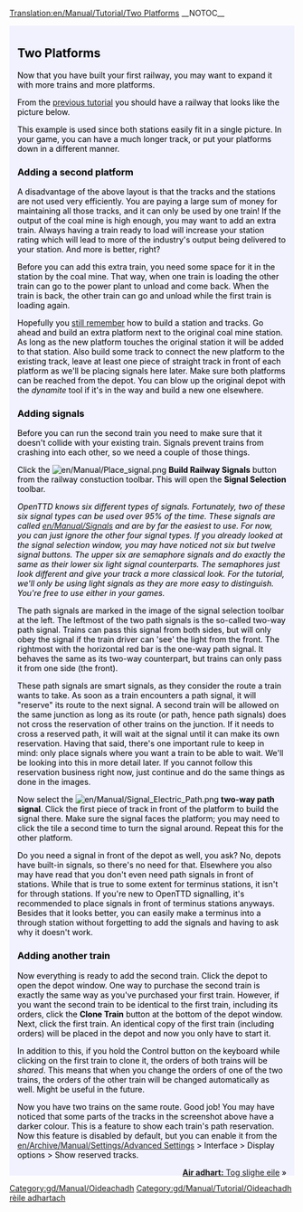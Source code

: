 [[Translation:en/Manual/Tutorial/Two Platforms]]
__NOTOC__

{{en/Tabs|3|1
|gd/Manual/Tutorial/Dà clàr rèile|1. Dà chlàr<!--
-->|gd/Manual/Tutorial/Dà shlighe rèile|2. Dà shlighe<!--
-->|gd/Manual/Tutorial/Lìonra bunasach|3. Lìonra bunasach}}
<div style="padding:.5em 1em 1em 1em; border-top:none; background-color:#f1f2fe; color:#000;">
{{gd/Manual/Tutorial/Oideachadh}}

== Two Platforms ==
Now that you have built your first railway, you may want to expand it with more trains and more platforms.

From the [[en/Manual/Tutorial/Main Page|previous tutorial]] you should have a railway that looks like the picture below.
{{en/Phototable|[[File:en/Manual/Tutorial/Tutorial single track.png|400px]]|Two stations, some track and a train (click to enlarge)|none}}

This example is used since both stations easily fit in a single picture. In your game, you can have a much longer track, or put your platforms down in a different manner.

=== Adding a second platform ===
A disadvantage of the above layout is that the tracks and the stations are not used very efficiently. You are paying a large sum of money for maintaining all those tracks, and it can only be used by one train! If the output of the coal mine is high enough, you may want to add an extra train. Always having a train ready to load will increase your station rating which will lead to more of the industry's output being delivered to your station. And more is better, right?

Before you can add this extra train, you need some space for it in the station by the coal mine. That way, when one train is loading the other train can go to the power plant to unload and come back. When the train is back, the other train can go and unload while the first train is loading again.

Hopefully you [[en/Manual/Tutorial/Trains|still remember]] how to build a station and tracks. Go ahead and build an extra platform next to the original coal mine station. As long as the new platform touches the original station it will be added to that station. Also build some track to connect the new platform to the existing track, leave at least one piece of straight track in front of each platform as we'll be placing signals here later. Make sure both platforms can be reached from the depot. You can blow up the original depot with the ''dynamite'' tool if it's in the way and build a new one elsewhere.

=== Adding signals ===
Before you can run the second train you need to make sure that it doesn't collide with your existing train. Signals prevent trains from crashing into each other, so we need a couple of those things.

Click the [[File:en/Manual/Place signal.png]] '''Build Railway Signals''' button from the railway constuction toolbar. This will open the '''Signal Selection''' toolbar.

''OpenTTD knows six different types of signals. Fortunately, two of these six signal types can be used over 95% of the time. These signals are called [[en/Manual/Signals]] and are by far the easiest to use. For now, you can just ignore the other four signal types. If you already looked at the signal selection window, you may have noticed not six but twelve signal buttons. The upper six are semaphore signals and do exactly the same as their lower six light signal counterparts. The semaphores just look different and give your track a more classical look. For the tutorial, we'll only be using light signals as they are more easy to distinguish. You're free to use either in your games.''

{{en/Phototable|[[File:en/Manual/Yapp signalgui.png]]|Path signals|left}} The path signals are marked in the image of the signal selection toolbar at the left. The leftmost of the two path signals is the so-called two-way path signal. Trains can pass this signal from both sides, but will only obey the signal if the train driver can 'see' the light from the front. The rightmost with the horizontal red bar is the one-way path signal. It behaves the same as its two-way counterpart, but trains can only pass it from one side (the front).

These path signals are smart signals, as they consider the route a train wants to take. As soon as a train encounters a path signal, it will "reserve" its route to the next signal. A second train will be allowed on the same junction as long as its route (or path, hence path signals) does not cross the reservation of other trains on the junction. If it needs to cross a reserved path, it will wait at the signal until it can make its own reservation. Having that said, there's one important rule to keep in mind: only place signals where you want a train to be able to wait. We'll be looking into this in more detail later. If you cannot follow this reservation business right now, just continue and do the same things as done in the images.

Now select the [[File:en/Manual/Signal Electric Path.png]] '''two-way path signal'''. Click the first piece of track in front of the platform to build the signal there. Make sure the signal faces the platform; you may need to click the tile a second time to turn the signal around. Repeat this for the other platform.

{{en/Phototable|[[File:en/Manual/Tutorial/Tutorial two platforms.png|400px]]|The second platform equipped with path signals (click to enlarge)|none}}

Do you need a signal in front of the depot as well, you ask? No, depots have built-in signals, so there's no need for that. Elsewhere you also may have read that you don't even need path signals in front of stations. While that is true to some extent for terminus stations, it isn't for through stations. If you're new to OpenTTD signalling, it's recommended to place signals in front of terminus stations anyways. Besides that it looks better, you can easily make a terminus into a through station without forgetting to add the signals and having to ask why it doesn't work.

=== Adding another train ===
Now everything is ready to add the second train. Click the depot to open the depot window. One way to purchase the second train is exactly the same way as you've purchased your first train. However, if you want the second train to be identical to the first train, including its orders, click the '''Clone Train''' button at the bottom of the depot window. Next, click the first train. An identical copy of the first train (including orders) will be placed in the depot and now you only have to start it.

In addition to this, if you hold the Control button on the keyboard while clicking on the first train to clone it, the orders of both trains will be ''shared''. This means that when you change the orders of one of the two trains, the orders of the other train will be changed automatically as well. Might be useful in the future.

{{en/Phototable|[[File:en/Manual/Tutorial/Tutorial two trains.png|400px]]|Mine station with two platforms and path signals in action (click to enlarge)|none}}

Now you have two trains on the same route. Good job!
You may have noticed that some parts of the tracks in the screenshot above have a darker colour. This is a feature to show each train's path reservation. Now this feature is disabled by default, but you can enable it from the [[en/Archive/Manual/Settings/Advanced Settings]] > Interface > Display options > Show reserved tracks.

<span style="float: right">[[gd/Manual/Tutorial/Dà shlighe rèile|'''Air adhart:''' Tog slighe eile]] &raquo;</span>
</div>
[[Category:gd/Manual/Oideachadh]]
[[Category:gd/Manual/Tutorial/Oideachadh rèile adhartach]]